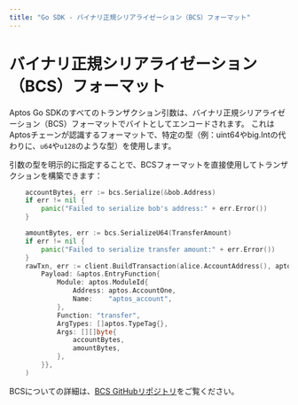 ```yaml
---
title: "Go SDK - バイナリ正規シリアライゼーション（BCS）フォーマット"
---
```


# バイナリ正規シリアライゼーション（BCS）フォーマット

Aptos Go SDKのすべてのトランザクション引数は、バイナリ正規シリアライゼーション（BCS）フォーマットでバイトとしてエンコードされます。
これはAptosチェーンが認識するフォーマットで、特定の型（例：uint64やbig.Intの代わりに、`u64`や`u128`のような型）を使用します。

引数の型を明示的に指定することで、BCSフォーマットを直接使用してトランザクションを構築できます：

```go filename="example.go"
	accountBytes, err := bcs.Serialize(&bob.Address)
	if err != nil {
		panic("Failed to serialize bob's address:" + err.Error())
	}

	amountBytes, err := bcs.SerializeU64(TransferAmount)
	if err != nil {
		panic("Failed to serialize transfer amount:" + err.Error())
	}
	rawTxn, err := client.BuildTransaction(alice.AccountAddress(), aptos.TransactionPayload{
		Payload: &aptos.EntryFunction{
			Module: aptos.ModuleId{
				Address: aptos.AccountOne,
				Name:    "aptos_account",
			},
			Function: "transfer",
			ArgTypes: []aptos.TypeTag{},
			Args: [][]byte{
				accountBytes,
				amountBytes,
			},
		}},
	)
```

BCSについての詳細は、[BCS GitHubリポジトリ](https://github.com/aptos-labs/bcs)をご覧ください。
